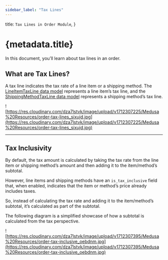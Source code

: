 ```yaml
---
sidebar_label: "Tax Lines"
---
```


  title: `Tax Lines in Order Module`,
}

# {metadata.title}

In this document, you’ll learn about tax lines in an order.

## What are Tax Lines?

A tax line indicates the tax rate of a line item or a shipping method. The [LineItemTaxLine data model](/references/order/models/LineItemTaxLine) represents a line item’s tax line, and the [ShippingMethodTaxLine data model](/references/order/models/ShippingMethodTaxLine) represents a shipping method’s tax line.

![https://res.cloudinary.com/dza7lstvk/image/upload/v1712307225/Medusa%20Resources/order-tax-lines_sixujd.jpg](https://res.cloudinary.com/dza7lstvk/image/upload/v1712307225/Medusa%20Resources/order-tax-lines_sixujd.jpg)

---

## Tax Inclusivity

By default, the tax amount is calculated by taking the tax rate from the line item or shipping method’s amount and then adding it to the item/method’s subtotal.

However, line items and shipping methods have an `is_tax_inclusive` field that, when enabled, indicates that the item or method’s price already includes taxes.

So, instead of calculating the tax rate and adding it to the item/method’s subtotal, it’s calculated as part of the subtotal.

<Note>

The following diagram is a simplified showcase of how a subtotal is calculated from the tax perspective.

</Note>

![https://res.cloudinary.com/dza7lstvk/image/upload/v1712307395/Medusa%20Resources/order-tax-inclusive_oebdnm.jpg](https://res.cloudinary.com/dza7lstvk/image/upload/v1712307395/Medusa%20Resources/order-tax-inclusive_oebdnm.jpg)